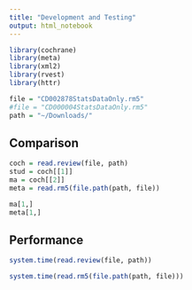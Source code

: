 ```yaml
---
title: "Development and Testing"
output: html_notebook
---
```


```r
library(cochrane)
library(meta)
library(xml2)
library(rvest)
library(httr)

file = "CD002878StatsDataOnly.rm5"
#file = "CD000004StatsDataOnly.rm5"
path = "~/Downloads/"
```


## Comparison
```r
coch = read.review(file, path)
stud = coch[[1]]
ma = coch[[2]]
meta = read.rm5(file.path(path, file))
```

```r
ma[1,]
meta[1,]
```


## Performance
```r
system.time(read.review(file, path))
```


```r
system.time(read.rm5(file.path(path, file)))
```

